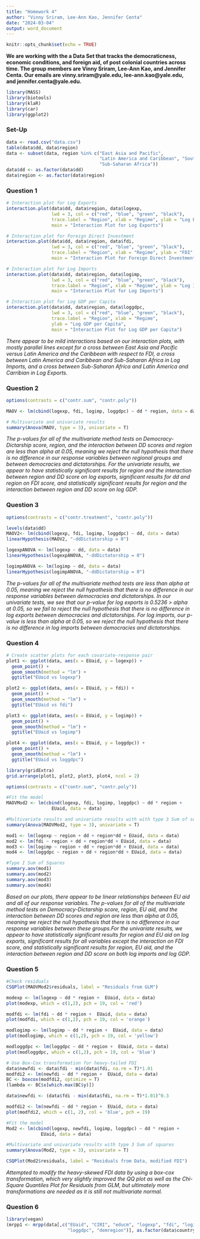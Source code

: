 ---
title: "Homework 4"
author: "Vinny Sriram, Lee-Ann Kao, Jennifer Centa"
date: "2024-03-04"
output: word_document
---

```{r setup, include=FALSE}
knitr::opts_chunk$set(echo = TRUE)
```

**We are working with the a Data Set that tracks the democraticness, economic conditions, and foreign aid, of post colonial countries across time. The group members are Vinny Sriram, Lee-Ann Kao, and Jennifer Centa. Our emails are vinny.sriram@yale.edu, lee-ann.kao@yale.edu, and jennifer.centa@yale.edu.**

```{r}
library(MASS)
library(biotools)
library(klaR)
library(car)
library(ggplot2)
```

### Set-Up
```{r}
data <- read.csv("data.csv")
table(data$dd, data$region)
data <- subset(data, region %in% c("East Asia and Pacific", 
                                   "Latin America and Caribbean", "South Asia", 
                                   "Sub-Saharan Africa"))
data$dd <- as.factor(data$dd)
data$region <- as.factor(data$region)
```

### Question 1
```{r}
# Interaction plot for Log Exports
interaction.plot(data$dd, data$region, data$logexp,
                 lwd = 3, col = c("red", "blue", "green", "black"),
                 trace.label = "Region", xlab = "Regime", ylab = "Log Exports",
                 main = "Interaction Plot for Log Exports")

# Interaction plot for Foreign Direct Investment
interaction.plot(data$dd, data$region, data$fdi,
                 lwd = 3, col = c("red", "blue", "green", "black"),
                 trace.label = "Region", xlab = "Regime", ylab = "FDI",
                 main = "Interaction Plot for Foreign Direct Investment")

# Interaction plot for Log Imports
interaction.plot(data$dd, data$region, data$logimp,
                 lwd = 3, col = c("red", "blue", "green", "black"),
                 trace.label = "Region", xlab = "Regime", ylab = "Log Imports",
                 main = "Interaction Plot for Log Imports")

# Interaction plot for Log GDP per Capita
interaction.plot(data$dd, data$region, data$loggdpc,
                 lwd = 3, col = c("red", "blue", "green", "black"),
                 trace.label = "Region", xlab = "Regime", 
                 ylab = "Log GDP per Capita",
                 main = "Interaction Plot for Log GDP per Capita")
```
*There appear to be mild interactions based on our interaction plots, with mostly parallel lines except for a cross between East Asia and Pacific versus Latin America and the Caribbean with respect to FDI, a cross between Latin America and Caribbean and Sub-Saharan Africa in Log Imports, and a cross between Sub-Saharan Africa and Latin America and Carribian in Log Exports. *


### Question 2
```{r}
options(contrasts = c("contr.sum", "contr.poly"))

MAOV <- lm(cbind(logexp, fdi, logimp, loggdpc) ~ dd * region, data = data)

# Multivariate and univariate results
summary(Anova(MAOV, type = 3), univariate = T)
```
*The p-values for all of the multivariate method tests on Democracy-Dictarship score, region, and the interaction between DD scores and region are less than alpha at 0.05, meaning we reject the null hypothesis that there is no difference in our response variables between regional groups and between democracies and dictatorships. For the univariate results, we appear to have statistically significant results for region and the interaction between region and DD score on log exports, significant results for dd and region on FDI score, and statistically significant results for region and the interaction between region and DD score on log GDP.*

### Question 3
```{r}
options(contrasts = c("contr.treatment", "contr.poly"))

levels(data$dd)
MAOV2<- lm(cbind(logexp, fdi, logimp, loggdpc) ~ dd, data = data)
linearHypothesis(MAOV2, "-ddDictatorship = 0")

logexpANOVA <- lm(logexp ~ dd, data = data)
linearHypothesis(logexpANOVA, "-ddDictatorship = 0")

logimpANOVA <- lm(logimp ~ dd, data = data)
linearHypothesis(logimpANOVA, "-ddDictatorship = 0")
```
*The p-values for all of the multivariate method tests are less than alpha at 0.05, meaning we reject the null hypothesis that there is no difference in our response variables between democracies and dictatorships. In our univariate tests, we see that our p-value for log exports is 0.5236 > alpha at 0.05, so we fail to reject the null hypothesis that there is no difference in log exports between democracies and dictatorships. For log imports, our p-value is less than alpha at 0.05, so we reject the null hypothesis that there is no difference in log imports between democracies and dictatorships.*

### Question 4
```{r}
# Create scatter plots for each covariate-response pair
plot1 <- ggplot(data, aes(x = EUaid, y = logexp)) +
  geom_point() +
  geom_smooth(method = "lm") +  
  ggtitle("EUaid vs logexp")

plot2 <- ggplot(data, aes(x = EUaid, y = fdi)) +
  geom_point() +
  geom_smooth(method = "lm") +
  ggtitle("EUaid vs fdi")

plot3 <- ggplot(data, aes(x = EUaid, y = logimp)) +
  geom_point() +
  geom_smooth(method = "lm") +
  ggtitle("EUaid vs logimp")

plot4 <- ggplot(data, aes(x = EUaid, y = loggdpc)) +
  geom_point() +
  geom_smooth(method = "lm") +
  ggtitle("EUaid vs loggdpc")

library(gridExtra)
grid.arrange(plot1, plot2, plot3, plot4, ncol = 2)

options(contrasts = c("contr.sum", "contr.poly"))

#Fit the model
MAOVMod2 <- lm(cbind(logexp, fdi, logimp, loggdpc) ~ dd * region +  
                 EUaid, data = data)

#Multivariate results and univariate results with with type 3 Sum of squares
summary(Anova(MAOVMod2, type = 3), univariate = T)

mod1 <- lm(logexp ~ region + dd + region*dd + EUaid, data = data)
mod2 <- lm(fdi ~ region + dd + region*dd + EUaid, data = data)
mod3 <- lm(logimp ~ region + dd + region*dd + EUaid, data = data)
mod4 <- lm(loggdpc ~ region + dd + region*dd + EUaid, data = data)

#Type I Sum of Squares
summary.aov(mod1)
summary.aov(mod2)
summary.aov(mod3)
summary.aov(mod4)
```
*Based on our plots, there appear to be linear relationships between EU aid and all of our response variables. The p-values for all of the multivariate method tests on Democracy-Dictarship score, region, EU aid, and the interaction between DD scores and region are less than alpha at 0.05, meaning we reject the null hypothesis that there is no difference in our response variables between these groups.For the univariate results, we appear to have statistically significant results for region and EU aid on log exports, significant results for all variables except the interaction on FDI score, and statistically significant results for region, EU aid, and the interaction between region and DD score on both log imports and log GDP.*

### Question 5
```{r}
#Check residuals
CSQPlot(MAOVMod2$residuals, label = "Residuals from GLM")

modexp <- lm(logexp ~ dd * region +  EUaid, data = data)
plot(modexp, which = c(1,2), pch = 19, col = 'red')

modfdi <- lm(fdi ~ dd * region +  EUaid, data = data)
plot(modfdi, which = c(1,2), pch = 19, col = 'orange')

modlogimp <- lm(logimp ~ dd * region +  EUaid, data = data)
plot(modlogimp, which = c(1,2), pch = 19, col = 'yellow')

modloggdpc <- lm(loggdpc ~ dd * region +  EUaid, data = data)
plot(modloggdpc, which = c(1,2), pch = 19, col = 'blue')

# Use Box-Cox transformation for heavy-tailed FDI
data$newfdi <- data$fdi - min(data$fdi, na.rm = T)*1.01
modfdi2 <- lm(newfdi ~ dd * region +  EUaid, data = data)
BC <- boxcox(modfdi2, optimize = T)
(lambda <- BC$x[which.max(BC$y)])

data$newfdi <- (data$fdi - min(data$fdi, na.rm = T)*1.01)^0.3

modfdi2 <- lm(newfdi ~ dd * region +  EUaid, data = data)
plot(modfdi2, which = c(1, 2), col = 'blue', pch = 19)

#Fit the model
Mod2 <- lm(cbind(logexp, newfdi, logimp, loggdpc) ~ dd * region +  
             EUaid, data = data)

#Multivariate and univariate results with type 3 Sum of squares
summary(Anova(Mod2, type = 3), univariate = T)

CSQPlot(Mod2$residuals, label = "Residuals from Data, modified FDI")
```
*Attempted to modify the heavy-skewed FDI data by using a box-cox transformation, which very slightly improved the QQ plot as well as the Chi-Square Quantiles Plot for Residuals from GLM, but ultimately more transformations are needed as it is still not multivariate normal.*


### Question 6
```{r}
library(vegan)
(mrpp1 <- mrpp(data[,c("EUaid", "CIRI", "educm", "logexp", "fdi", "logimp", 
                       "loggdpc", "demregion")], as.factor(data$country)))
```
